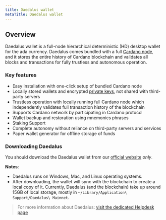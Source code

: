 ```yaml
---
title: Daedalus wallet
metaTitle: Daedalus wallet
---
```


## Overview

Daedalus wallet is a full-node hierarchical deterministic (HD) desktop wallet for the ada currency. Daedalus comes bundled with a full [Cardano node](https://docs.cardano.org/core-concepts/cardano-node), and it stores the entire history of Cardano blockchain and validates all blocks and transactions for fully trustless and autonomous operation. 

### Key features

- Easy installation with one-click setup of bundled Cardano node
- Locally stored wallets and encrypted [private keys](https://docs.cardano.org/core-concepts/cardano-keys), not shared with third-party servers
- Trustless operation with locally running full Cardano node which independently validates full transaction history of the blockchain
- Supports Cardano network by participating in Cardano protocol
- Wallet backup and restoration using mnemonics phrases
- Staking Support
- Complete autonomy without reliance on third-party servers and services
- Paper wallet generator for offline storage of funds

### Downloading Daedalus

You should download the Daedalus wallet from our [official website](https://daedaluswallet.io/#download) *only*.

**Notes**:

- Daedalus runs on Windows, Mac, and Linux operating systems. 
- After downloading, the wallet will sync with the blockchain to create a local copy of it. Currently, Daedalus (and the blockchain) take up around 15GB of local storage, mostly in `~/Library/Application\ Support/Daedalus\ Mainnet`. 

> For more information about Daedalus: [visit the dedicated Helpdesk page <OpenInNew className='content-link' />](https://iohk.zendesk.com/hc/en-us/categories/360000877653-Daedalus-Mainnet)

